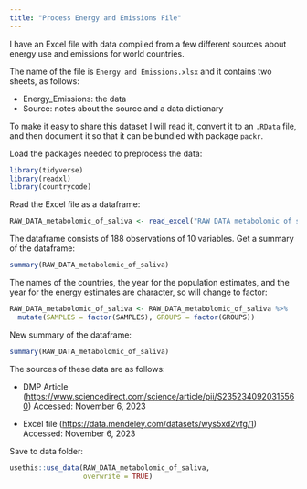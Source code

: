 ```yaml
---
title: "Process Energy and Emissions File"
---
```


I have an Excel file with data compiled from a few different sources about energy use and emissions for world countries.

The name of the file is `Energy and Emissions.xlsx` and it contains two sheets, as follows:

-   Energy_Emissions: the data
-   Source: notes about the source and a data dictionary

To make it easy to share this dataset I will read it, convert it to an `.RData` file, and then document it so that it can be bundled with package `packr`.

Load the packages needed to preprocess the data:

```r
library(tidyverse)
library(readxl)
library(countrycode)
```

Read the Excel file as a dataframe:

```r
RAW_DATA_metabolomic_of_saliva <- read_excel("RAW DATA metabolomic of saliva.xlsx")
```

The dataframe consists of 188 observations of 10 variables. Get a summary of the dataframe:

```r
summary(RAW_DATA_metabolomic_of_saliva)
```

The names of the countries, the year for the population estimates, and the year for the energy estimates are character, so will change to factor:

```r
RAW_DATA_metabolomic_of_saliva <- RAW_DATA_metabolomic_of_saliva %>%
  mutate(SAMPLES = factor(SAMPLES), GROUPS = factor(GROUPS))
```

New summary of the dataframe:

```r
summary(RAW_DATA_metabolomic_of_saliva)
```

The sources of these data are as follows:

-   DMP Article
(<https://www.sciencedirect.com/science/article/pii/S2352340920315560>) Accessed: November 6, 2023

-   Excel file
(<https://data.mendeley.com/datasets/wys5xd2vfg/1>) Accessed: November 6, 2023


Save to data folder:

```r
usethis::use_data(RAW_DATA_metabolomic_of_saliva,
                  overwrite = TRUE)
```
